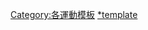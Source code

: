 {{template category
| description = [[舉重|舉重]]相關模板
| help =
}}

<!--Categories-->
[[Category:各運動模板|Category:各運動模板]]
[[Category:舉重|*template]]